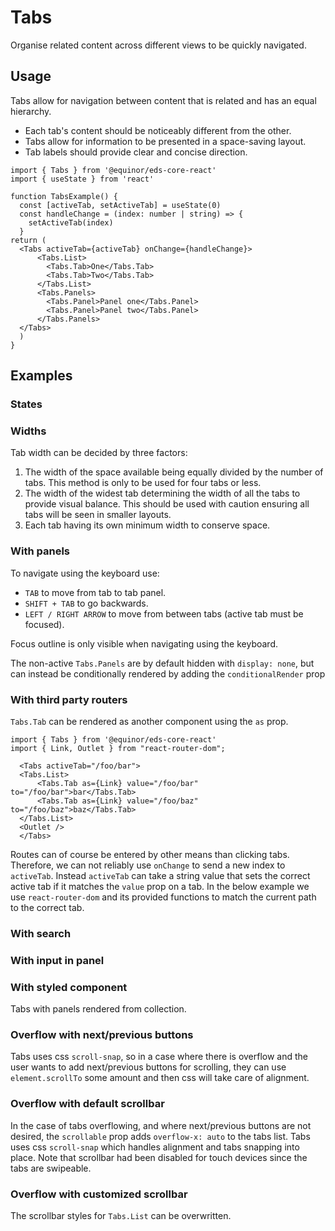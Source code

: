 
<Meta of={ComponentStories} />

# Tabs

Organise related content across different views to be quickly navigated.

<Links 
    ariaUrl="https://www.w3.org/WAI/ARIA/apg/patterns/tabpanel/"
    figmaUrl="https://www.figma.com/file/0bGXR2sCwMVSDNyyzu5BXrO5/UI%E2%80%94User-Interface?node-id=17417%3A0"
    documentationUrl="https://eds.equinor.com/0b0c666ab/p/50d3be-tabs/b/94939a"
    sourceUrl="https://github.com/equinor/design-system/blob/develop/packages/eds-core-react/src/components/Tabs/Tabs.tsx"
    npmUrl="https://www.npmjs.com/package/@equinor/eds-core-react"
/>

<Primary />
<Controls />

## Usage

Tabs allow for navigation between content that is related and has an equal hierarchy.

<ul>
    <li>Each tab's content should be noticeably different from the other.</li>
    <li>Tabs allow for information to be presented in a space-saving layout.</li>
    <li>Tab labels should provide clear and concise direction.</li>
</ul>

```tsx
import { Tabs } from '@equinor/eds-core-react'
import { useState } from 'react'

function TabsExample() {
  const [activeTab, setActiveTab] = useState(0)
  const handleChange = (index: number | string) => {
    setActiveTab(index)
  }
return (
  <Tabs activeTab={activeTab} onChange={handleChange}>
      <Tabs.List>
        <Tabs.Tab>One</Tabs.Tab>
        <Tabs.Tab>Two</Tabs.Tab>
      </Tabs.List>
      <Tabs.Panels>
        <Tabs.Panel>Panel one</Tabs.Panel>
        <Tabs.Panel>Panel two</Tabs.Panel>
      </Tabs.Panels>
  </Tabs>
  )
}

```

## Examples

### States

<Canvas of={ComponentStories.States} />

### Widths

Tab width can be decided by three factors:
<ol>
    <li>The width of the space available being equally divided by the number of tabs. This method is only to be used for four tabs or less.</li>
    <li>The width of the widest tab determining the width of all the tabs to provide visual balance. 
        This should be used with caution ensuring all tabs will be seen in smaller layouts.</li>
    <li>Each tab having its own minimum width to conserve space.</li>
</ol>

<Canvas of={ComponentStories.Widths} />

### With panels

To navigate using the keyboard use:
<ul>
    <li><code>TAB</code> to move from tab to tab panel.</li>
    <li><code>SHIFT + TAB</code> to go backwards.</li>
    <li><code>LEFT / RIGHT ARROW</code> to move from between tabs (active tab must be focused).</li>
</ul>

Focus outline is only visible when navigating using the keyboard.

The non-active `Tabs.Panels` are by default hidden with `display: none`, but can instead be conditionally rendered by adding the `conditionalRender` prop

<Canvas of={ComponentStories.WithPanels} />

### With third party routers
`Tabs.Tab` can be rendered as another component using the `as` prop.
```tsx
import { Tabs } from '@equinor/eds-core-react'
import { Link, Outlet } from "react-router-dom";

  <Tabs activeTab="/foo/bar">
  <Tabs.List>
      <Tabs.Tab as={Link} value="/foo/bar" to="/foo/bar">bar</Tabs.Tab>
      <Tabs.Tab as={Link} value="/foo/baz" to="/foo/baz">baz</Tabs.Tab>
  </Tabs.List>
  <Outlet />
  </Tabs>
```
Routes can of course be entered by other means than clicking tabs. Therefore, we can not reliably use `onChange` to send a new index to `activeTab`. Instead `activeTab` can take a string value that sets the correct active tab if it matches the `value` prop on a tab. In the below example we use `react-router-dom` and its provided functions to match the current path to the correct tab.
<Canvas of={ComponentStories.Router} />

### With search

<Canvas of={ComponentStories.WithSearch} />

### With input in panel

<Canvas of={ComponentStories.WithInputInPanel} />

### With styled component

Tabs with panels rendered from collection.

<Canvas of={ComponentStories.WithStyledComponent} />

### Overflow with next/previous buttons

Tabs uses css `scroll-snap`, so in a case where there is overflow and the user wants to add next/previous buttons for scrolling, 
they can use `element.scrollTo` some amount and then css will take care of alignment.

<Canvas of={ComponentStories.Overflow} />

### Overflow with default scrollbar

In the case of tabs overflowing, and where next/previous buttons are not desired, the `scrollable` prop adds `overflow-x: auto` to the tabs list. 
Tabs uses css `scroll-snap` which handles alignment and tabs snapping into place. 
Note that scrollbar had been disabled for touch devices since the tabs are swipeable.

<Canvas of={ComponentStories.OverflowScroll} />

### Overflow with customized scrollbar

The scrollbar styles for `Tabs.List` can be overwritten.

<Canvas of={ComponentStories.OverflowScrollStyled} />

